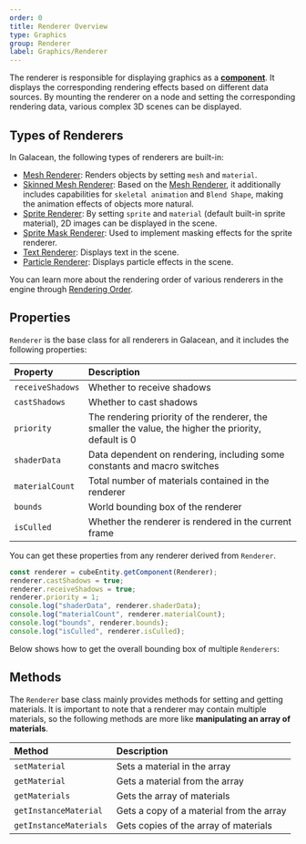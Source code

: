 ```yaml
---
order: 0
title: Renderer Overview
type: Graphics
group: Renderer
label: Graphics/Renderer
---
```


The renderer is responsible for displaying graphics as a [**component**](/en/docs/core/component). It displays the corresponding rendering effects based on different data sources. By mounting the renderer on a node and setting the corresponding rendering data, various complex 3D scenes can be displayed.

## Types of Renderers

In Galacean, the following types of renderers are built-in:

- [Mesh Renderer](/en/docs/graphics/renderer/meshRenderer/): Renders objects by setting `mesh` and `material`.
- [Skinned Mesh Renderer](/en/docs/graphics/renderer/skinnedMeshRenderer): Based on the [Mesh Renderer](/en/docs/graphics/renderer/meshRenderer/), it additionally includes capabilities for `skeletal animation` and `Blend Shape`, making the animation effects of objects more natural.
- [Sprite Renderer](/en/docs/graphics/2D/spriteRenderer/): By setting `sprite` and `material` (default built-in sprite material), 2D images can be displayed in the scene.
- [Sprite Mask Renderer](/en/docs/graphics/2D/spriteMask/): Used to implement masking effects for the sprite renderer.
- [Text Renderer](/en/docs/graphics/2D/text/): Displays text in the scene.
- [Particle Renderer](/en/docs/graphics/particle/renderer/): Displays particle effects in the scene.

You can learn more about the rendering order of various renderers in the engine through [Rendering Order](/en/docs/graphics/renderer/order/).

## Properties

`Renderer` is the base class for all renderers in Galacean, and it includes the following properties:

| Property          | Description                                          |
| :---------------- | :--------------------------------------------------- |
| `receiveShadows`  | Whether to receive shadows                           |
| `castShadows`     | Whether to cast shadows                              |
| `priority`        | The rendering priority of the renderer, the smaller the value, the higher the priority, default is 0 |
| `shaderData`      | Data dependent on rendering, including some constants and macro switches |
| `materialCount`   | Total number of materials contained in the renderer  |
| `bounds`          | World bounding box of the renderer                   |
| `isCulled`        | Whether the renderer is rendered in the current frame |

You can get these properties from any renderer derived from `Renderer`.

```typescript
const renderer = cubeEntity.getComponent(Renderer);
renderer.castShadows = true;
renderer.receiveShadows = true;
renderer.priority = 1;
console.log("shaderData", renderer.shaderData);
console.log("materialCount", renderer.materialCount);
console.log("bounds", renderer.bounds);
console.log("isCulled", renderer.isCulled);
```

Below shows how to get the overall bounding box of multiple `Renderers`:

<Playground href="/embed/bounding-box" />

## Methods

The `Renderer` base class mainly provides methods for setting and getting materials. It is important to note that a renderer may contain multiple materials, so the following methods are more like **manipulating an array of materials**.

| Method                | Description                |
| :-------------------- | :------------------------- |
| `setMaterial`         | Sets a material in the array |
| `getMaterial`         | Gets a material from the array |
| `getMaterials`        | Gets the array of materials |
| `getInstanceMaterial` | Gets a copy of a material from the array |
| `getInstanceMaterials`| Gets copies of the array of materials |

